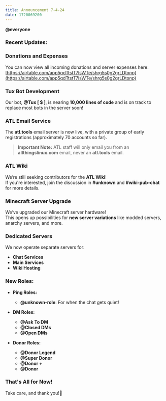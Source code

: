 ```yaml
---
title: Announcement 7-4-24
date: 1720069200
---
```



**@everyone**  
### **Recent Updates:**  



### **Donations and Expenses**  
You can now view all incoming donations and server expenses here:  
[https://airtable.com/app5qdTtstT7lsWTe/shrg5s0g2grLDtonp](https://airtable.com/app5qdTtstT7lsWTe/shrg5s0g2grLDtonp)  



### **Tux Bot Development**  
Our bot, **@Tux [ $ ]**, is nearing **10,000 lines of code** and is on track to replace most bots in the server soon!  



### **ATL Email Service**  
The **atl.tools** email server is now live, with a private group of early registrations (approximately 70 accounts so far).  
> **Important Note:** ATL staff will only email you from an **allthingslinux.com** email, never an **atl.tools** email.  



### **ATL Wiki**  
We’re still seeking contributors for the **ATL Wiki**!  
If you're interested, join the discussion in **#unknown** and **#wiki-pub-chat** for more details.  



### **Minecraft Server Upgrade**  
We’ve upgraded our Minecraft server hardware!  
This opens up possibilities for **new server variations** like modded servers, anarchy servers, and more.  



### **Dedicated Servers**  
We now operate separate servers for:  
- **Chat Services**  
- **Main Services**  
- **Wiki Hosting**  



### **New Roles:**  
- **Ping Roles:**  
  - **@unknown-role**: For when the chat gets quiet!  

- **DM Roles:**  
  - **@Ask To DM**  
  - **@Closed DMs**  
  - **@Open DMs**  

- **Donor Roles:**  
  - **@Donor Legend**  
  - **@Super Donor**  
  - **@Donor +**  
  - **@Donor**  



### **That's All for Now!**  
Take care, and thank you!🐧  
